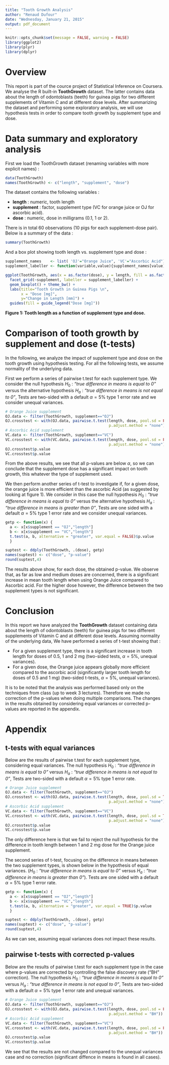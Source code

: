 ```yaml
---
title: "Tooth Growth Analysis"
author: "Renaud Dufour"
date: "Wednesday, January 21, 2015"
output: pdf_document
---
```


```r
knitr::opts_chunk$set(message = FALSE, warning = FALSE)
library(ggplot2)
library(plyr)
library(dplyr)
```

# Overview

This report is part of the cource project of Statistical Inference on Coursera.
We analyse the R built-in **ToothGrowth** dataset.
The latter contains data about the length of odontoblasts (teeth) for guinea pigs 
for two different supplements of Vitamin C and at different dose levels.
After summarizing the dataset and performing some exploratory analysis, we will use 
hypothesis tests in order to compare tooth growth by supplement type and dose.

# Data summary and exploratory analysis

First we load the ToothGrowth dataset (renaming variables with more explicit names) :
```r
data(ToothGrowth)
names(ToothGrowth) <- c("length", "supplement", "dose")
```

The dataset contains the following variables :  

* **length** : numeric, tooth length
* **supplement** : factor, supplement type (VC for orange juice or OJ for ascorbic acid).
* **dose** : numeric,	dose in milligrams (0.1, 1 or 2).  

There is in total 60 observations (10 pigs for each supplement-dose pair).
Below is a summary of the data :
```r
summary(ToothGrowth)
```

And a box plot showing tooth length vs. supplement type and dose :
```r
supplement_names    <- list( 'OJ'="Orange Juice", 'VC'="Ascorbic Acid")
supplement_labeller <- function(variable,value){supplement_names[value]}

ggplot(ToothGrowth, aes(x = as.factor(dose), y = length, fill = as.factor(dose)) ) +
  facet_grid(~supplement, labeller = supplement_labeller) +
  geom_boxplot() + theme_bw() + 
  labs(title="Tooth Growth in Guinea Pigs \n",
       x = "Dose [mg]",
       y="Change in Length [mm]") + 
  guides(fill = guide_legend("Dose [mg]"))
```

**Figure 1: Tooth length as a function of supplement type and dose.**

# Comparison of tooth growth by supplement and dose (t-tests)

In the following, we analyze the impact of supplement type and dose on the tooth
growth using hypothesis testing.
For all the following tests, we assume normality of the underlying data.

First we perform a series of pairwise t.test for each supplement type.
We consider the null hypothesis $H_0$ : *"true difference in means is equal to 0"* 
versus the alternative hypothesis $H_a$ : *"true difference in means is not equal to 0"*,
Tests are two-sided with a default $\alpha = 5\%$ type 1 error rate and we consider unequal variances.
```r
# Orange Juice supplement
OJ.data <- filter(ToothGrowth, supplement=="OJ")
OJ.crosstest <- with(OJ.data, pairwise.t.test(length, dose, pool.sd = FALSE, 
                                              p.adjust.method = "none"))
# Ascorbic Acid supplement
VC.data <- filter(ToothGrowth, supplement=="VC")
VC.crosstest <- with(VC.data, pairwise.t.test(length, dose, pool.sd = FALSE, 
                                              p.adjust.method = "none"))
OJ.crosstest$p.value
VC.crosstest$p.value
```

From the above results, we see that all p-values are  below $\alpha$, so we can
conclude that the supplement dose has a significant impact on tooth growth, this whatever
the type of supplement used.

We then perform another series of t-test to investigate if, for a given dose,
the orange juice is more efficient than the ascorbic Acid (as suggested by looking at figure 1).
We consider in this case the null hypothesis $H_0$ : *"true difference in means is equal to 0"* 
versus the alternative hypothesis $H_a$ : *"true difference in means is greater than 0"*,
Tests are one sided with a default $\alpha = 5\%$ type 1 error rate and we consider unequal variances.

```r

getp <- function(x) {
  a <- x[x$supplement == "OJ","length"]
  b <- x[x$supplement == "VC","length"]
  t.test(a, b, alternative = "greater", var.equal = FALSE)$p.value
  }

suptest <- ddply(ToothGrowth, .(dose), getp)
names(suptest) <- c("dose", "p-value")
round(suptest,4)
```

The results above show, for each dose, the obtained p-value.
We observe that, as far as low and medium doses are concerned, there is a significant increase
in mean tooth length when using Orange Juice compared to Ascorbic acid. For the higher dose however,
 the difference between the two supplement types is not significant.

# Conclusion

In this report we have analyzed the **ToothGrowth** dataset containing data about the length of odontoblasts (teeth) for guinea pigs for two different supplements of Vitamin C and at different dose levels.
Assuming normality of the underlying data, We have performed a series of t-test showing that :

* For a given supplement type, there is a significant increase in tooth length for doses of 0.5, 1 and 2 mg
(two-sided tests, $\alpha = 5\%$, unequal variances).
* For a given dose, the Orange juice appears globally more efficient compared to the ascorbic acid
(significantly larger tooth length for doses of 0.5 and 1 mg) (two-sided t-tests, $\alpha = 5\%$, unequal variances).

It is to be noted that the analysis was performed based only on the techniques from class (up to week 3 lectures).
Therefore we made no correction of the p-values when doing multiple comparisons.
The changes in the results obtained by considering equal variances or corrected p-values are reported in the appendix.

\pagebreak

# Appendix

## t-tests with equal variances

Below are the results of pairwise t.test for each supplement type, considering equal variances.
The null hypothesis $H_0$ : *"true difference in means is equal to 0"* 
versus $H_a$ : *"true difference in means is not equal to 0"*,
Tests are two-sided with a default $\alpha = 5\%$ type 1 error rate.
```r
# Orange Juice supplement
OJ.data <- filter(ToothGrowth, supplement=="OJ")
OJ.crosstest <- with(OJ.data, pairwise.t.test(length, dose, pool.sd = TRUE, 
                                              p.adjust.method = "none"))
# Ascorbic Acid supplement
VC.data <- filter(ToothGrowth, supplement=="VC")
VC.crosstest <- with(VC.data, pairwise.t.test(length, dose, pool.sd = TRUE, 
                                              p.adjust.method = "none"))
OJ.crosstest$p.value
VC.crosstest$p.value
```

The only difference here is that we fail to reject the null hypothesis for the difference in tooth length between 1 and 2 mg dose for the Orange juice supplement.  

The second series of t-test, focusing on the difference in means between the two supplement types, is shown below
 in the hypothesis of equal variances. ($H_0$ : *"true difference in means is equal to 0"* 
versus $H_a$ : *"true difference in means is greater than 0"*). Tests are one sided with a default $\alpha = 5\%$ type 1 error rate.

```r

getp <- function(x) {
  a <- x[x$supplement == "OJ","length"]
  b <- x[x$supplement == "VC","length"]
  t.test(a, b, alternative = "greater", var.equal = TRUE)$p.value
  }

suptest <- ddply(ToothGrowth, .(dose), getp)
names(suptest) <- c("dose", "p-value")
round(suptest,4)
```

As we can see, assuming equal variances does not impact these results.

## pairwise t-tests with corrected p-values

Below are the results of pairwise t.test for each supplement type in the case where p-values are corrected by controlling the false discovery rate ("BH" correction).
The null hypothesis $H_0$ : *"true difference in means is equal to 0"* 
versus $H_a$ : *"true difference in means is not equal to 0"*,
Tests are two-sided with a default $\alpha = 5\%$ type 1 error rate and unequal variances.
```r
# Orange Juice supplement
OJ.data <- filter(ToothGrowth, supplement=="OJ")
OJ.crosstest <- with(OJ.data, pairwise.t.test(length, dose, pool.sd = FALSE, 
                                              p.adjust.method = "BH"))
# Ascorbic Acid supplement
VC.data <- filter(ToothGrowth, supplement=="VC")
VC.crosstest <- with(VC.data, pairwise.t.test(length, dose, pool.sd = FALSE, 
                                              p.adjust.method = "BH"))
OJ.crosstest$p.value
VC.crosstest$p.value
```

We see that the results are not changed compared to the unequal variances case and no correction (significant diffence in means is found in all cases).

